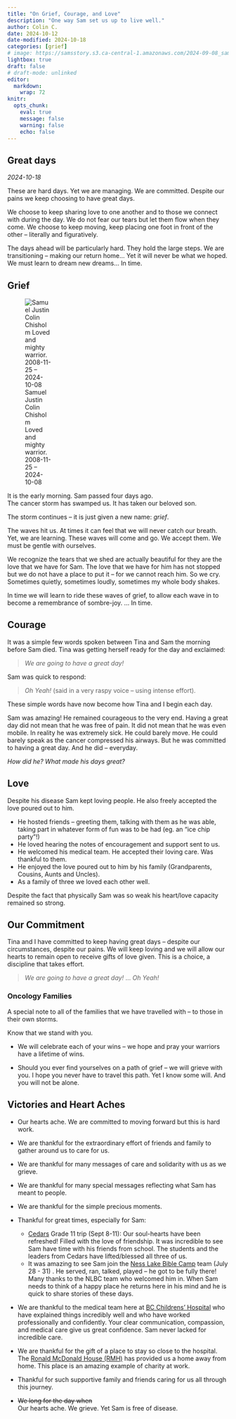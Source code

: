 ```yaml
---
title: "On Grief, Courage, and Love"
description: "One way Sam set us up to live well."
author: Colin C.
date: 2024-10-12
date-modified: 2024-10-18
categories: [grief]
# image: https://samsstory.s3.ca-central-1.amazonaws.com/2024-09-08_sam-waits-4-cedars.jpg
lightbox: true
draft: false
# draft-mode: unlinked
editor: 
  markdown: 
    wrap: 72
knitr: 
  opts_chunk: 
    eval: true
    message: false
    warning: false
    echo: false
---
```


```{=html}
<!-- Image 
::: {.float-sm-end}
![Samuel Justin Colin Chisholm <br>Loved and mighty warrior.<br>2008-11-25 -- 2024-10-08](https://samsstory.s3.ca-central-1.amazonaws.com/2024-09-08_sam-waits-4-cedars-portrait.jpg)
::: 
-->
```

::: {.callout-note icon="false"}
## Great days 

_2024-10-18_

These are hard days.  Yet we are managing.  We are committed.  Despite our pains we keep choosing to have great days.  

We choose to keep sharing love to one another and to those we connect with during the day.  We do not fear our tears but let them flow when they come.  We choose to keep moving, keep placing one foot in front of the other -- literally and figuratively.  

The days ahead will be particularly hard.  They hold the large steps.  We are transitioning -- making our return home... Yet it will never be what we hoped.  We must learn to dream new dreams... In time.
:::


## Grief

::: {.float-sm-end style="width: 28%"}
![Samuel Justin Colin Chisholm <br>Loved and mighty warrior.<br>2008-11-25 -- 2024-10-08](https://samsstory.s3.ca-central-1.amazonaws.com/2024-09-08_sam-waits-4-cedars-portrait.jpg)
:::


It is the early morning. Sam passed four days ago.\
The cancer storm has swamped us. It has taken our beloved son.

The storm continues -- it is just given a new name: *grief*.

The waves hit us. At times it can feel that we will never catch our
breath. Yet, we are learning. These waves will come and go. We accept
them. We must be gentle with ourselves.

We recognize the tears that we shed are actually beautiful for they are
the love that we have for Sam. The love that we have for him has not
stopped but we do not have a place to put it -- for we cannot reach him.
So we cry. Sometimes quietly, sometimes loudly, sometimes my whole body
shakes.

In time we will learn to ride these waves of grief, to allow each wave
in to become a remembrance of sombre-joy. ... In time.

## Courage

It was a simple few words spoken between Tina and Sam the morning before
Sam died. Tina was getting herself ready for the day and exclaimed:

> *We are going to have a great day!*

Sam was quick to respond:

> *Oh Yeah!* (said in a very raspy voice -- using intense effort).

These simple words have now become how Tina and I begin each day.

Sam was amazing! He remained courageous to the very end. Having a great
day did not mean that he was free of pain. It did not mean that he was
even mobile. In reality he was extremely sick. He could barely move. He
could barely speak as the cancer compressed his airways. But he was
committed to having a great day. And he did -- everyday.

*How did he? What made his days great?*

## Love

Despite his disease Sam kept loving people. He also freely accepted the
love poured out to him.

-   He hosted friends -- greeting them, talking with them as he was
    able, taking part in whatever form of fun was to be had (eg. an "ice
    chip party"!)
-   He loved hearing the notes of encouragement and support sent to us.
-   He welcomed his medical team. He accepted their loving care. Was
    thankful to them.
-   He enjoyed the love poured out to him by his family (Grandparents,
    Cousins, Aunts and Uncles).
-   As a family of three we loved each other well.

Despite the fact that physically Sam was so weak his heart/love capacity
remained so strong.

## Our Commitment

Tina and I have committed to keep having great days -- despite our
circumstances, despite our pains. We will keep loving and we will allow
our hearts to remain open to receive gifts of love given. This is a
choice, a discipline that takes effort.

::: center
> *We are going to have a great day!* ... *Oh Yeah!*
:::

::: {.callout-note icon="false"}
### Oncology Families

A special note to all of the families that we have travelled with -- to
those in their own storms.

Know that we stand with you.

-   We will celebrate each of your wins -- we hope and pray your
    warriors have a lifetime of wins.

-   Should you ever find yourselves on a path of grief -- we will grieve
    with you. I hope you never have to travel this path. Yet I know some
    will. And you will not be alone.
:::

## Victories and Heart Aches

-   Our hearts ache. We are committed to moving forward but this is hard
    work.

-   We are thankful for the extraordinary effort of friends and family
    to gather around us to care for us.

-   We are thankful for many messages of care and solidarity with us as
    we grieve.

-   We are thankful for many special messages reflecting what Sam has
    meant to people.

-   We are thankful for the simple precious moments.

<!-- -   The cancer has grown (as of Sept. 19^th^ and 3^rd^ CT scans). -->

```{=html}
<!-- -   To date, the medicines and interventions that have been tried have
    not had any significant or lasting effect at controlling this
    disease. We need a miracle. -->
```

<!-- -   Sam is fighting on despite continued growth of the cancer. -->

```{=html}
<!-- 
    -   Sam has begun a schedule of oral chemotherapy.
    -   Nivolumab has been shown to be ineffective and use has been
        stopped. ~~He has continued with his immunotherapy -- had
        another dose of Nivolumab (Sept. 4). It is our hope that 1) The
        therapy will be effective, and 2) That there will be no further
        complications that could restrict the use of the drug.~~ -->
```

<!-- -   Waves: -->

```{=html}
<!-- 
    -   Despite times of encouragement the waves of fear still hit us
        (Tina and I). It remains hard to watch when Sam is in pain or
        lacks capacity – this is where hope takes work.
    -   Our energy levels, or lack of energy, come in waves. Sometimes
        the waves are strong enough to knock you over. We need strength
        for this journey. -->
```

```{=html}
<!-- -   Surgeries:

    -   A surgery to drain/manage fluid in Sam's left lung (again) is
        being planned for tomorrow (Sept. 26).
    -   Surgery to drain the left-side Pleural Effusion (fluid on lung)
        went well (Sept. 19).
    -   Sam's heart is healthy and strong despite having had fluid
        around his heart – a [pericardial
        effusion](https://www.healthlinkbc.ca/pericardial-effusion-0).
        We are thankful that the surgery to drain all of the extra fluid
        went well (Aug. 23). Recovery from this procedure was
        challenging but Sam has made it through again!
    -   We are celebrating the success of Sam's stent surgery (Aug. 15,
        see [here](/posts/2408/2024-08-16_surgery-celebration.qmd)). The
        outcome was far better than we had hoped for resulting in a
        return to near-normal blood-flow! (for that particular major
        vein). -->
```

-   Thankful for great times, especially for Sam:

    -   [Cedars](https://cedars.bc.ca) Grade 11 trip (Sept 8-11): Our
        soul-hearts have been refreshed! Filled with the love of
        friendship. It was incredible to see Sam have time with his
        friends from school. The students and the leaders from Cedars
        have lifted/blessed all three of us.
    -   It was amazing to see Sam join the [Ness Lake Bible
        Camp](https://www.nesslakebiblecamp.com) team (July 28 - 31) .
        He served, ran, talked, played -- he got to be fully there! Many
        thanks to the NLBC team who welcomed him in. When Sam needs to
        think of a happy place he returns here in his mind and he is
        quick to share stories of these days.

-   We are thankful to the medical team here at [BC Childrens'
    Hospital](http://www.bcchildrens.ca) who have explained things
    incredibly well and who have worked professionally and confidently.
    Your clear communication, compassion, and medical care give us great
    confidence. Sam never lacked for incredible care.

-   We are thankful for the gift of a place to stay so close to the
    hospital. The [Ronald McDonald House (RMH)](https://rmhbc.ca) has
    provided us a home away from home. This place is an amazing example
    of charity at work.

```{=html}
<!-- -   Thankful for friends who have chosen to meet regularly to pray for
    Sam (we are also thankful for everyone praying for Sam wherever you
    are). If you would like to join them talk with Beth H., Krista C.,
    or contact the [Westwood Church](https://westwoodchurch.bc.ca)
    office. -->
```

-   Thankful for such supportive family and friends caring for us all
    through this journey.

-   ~~We long for the day when~~\
    Our hearts ache. We grieve. Yet Sam is free of disease.